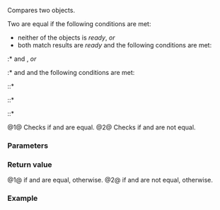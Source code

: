 {{title|1=operator==,!={{small|(std::match_results)}}}}
{{cpp/regex/match_results/navbar}}
{{dcl begin}}
{{dcl header|regex}}
{{dcl|num=1|since=c++11|1=
template&lt; class BidirIt, class Alloc &gt;
bool operator==( match_results&lt;BidirIt,Alloc&gt;&amp; lhs,
                 match_results&lt;BidirIt,Alloc&gt;&amp; rhs );
}}
{{dcl|num=2|since=c++11|until=c++20|1=
template&lt; class BidirIt, class Alloc &gt;
bool operator!=( match_results&lt;BidirIt,Alloc&gt;&amp; lhs,
                 match_results&lt;BidirIt,Alloc&gt;&amp; rhs );
}}
{{dcl end}}

Compares two {{tt|match_results}} objects.

Two {{tt|match_results}} are equal if the following conditions are met:
* neither of the objects is ''ready'', ''or''
* both match results are ''ready'' and the following conditions are met: 
:* {{c|lhs.empty()}} and {{c|rhs.empty()}}, ''or''
:* {{c|!lhs.empty()}} and {{c|!rhs.empty()}} and the following conditions are met:
::* {{c|1=lhs.prefix() == rhs.prefix()}}
::* {{c|1=lhs.size() == rhs.size() &amp;&amp; std::equal(lhs.begin(), lhs.end(), rhs.begin())}}
::* {{c|1=lhs.suffix() == rhs.suffix()}}

@1@ Checks if {{c|lhs}} and {{c|rhs}} are equal.
@2@ Checks if {{c|lhs}} and {{c|rhs}} are not equal.

{{rrev|since=c++20|
{{cpp/note synthesized eq}}
}}

===Parameters===
{{par begin}}
{{par|lhs, rhs|match results to compare}}
{{par hreq}}
{{par req named|BidirIt|BidirectionalIterator}}
{{par req named|Alloc|Allocator}}
{{par end}}

===Return value===
@1@ {{c|true}} if {{c|lhs}} and {{c|rhs}} are equal, {{c|false}} otherwise.
@2@ {{c|true}} if {{c|lhs}} and {{c|rhs}} are not equal, {{c|false}} otherwise.

{{cpp/impldef exception}}

===Example===
{{example
|code=
|output=
}}

{{langlinks|de|es|fr|it|ja|pt|ru|zh}}